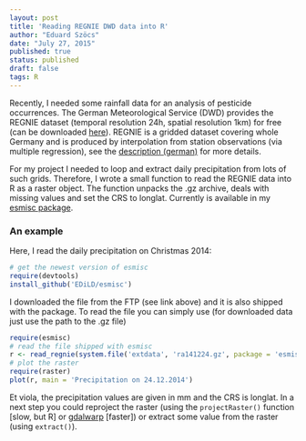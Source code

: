 ```yaml
---
layout: post
title: 'Reading REGNIE DWD data into R'
author: "Eduard Szöcs"
date: "July 27, 2015"
published: true
status: published
draft: false
tags: R
---
```


Recently, I needed some rainfall data for an analysis of pesticide occurrences. 
The German Meteorological Service (DWD) provides the REGNIE dataset (temporal resolution 24h, spatial resolution 1km) for free (can be downloaded [here](ftp://ftp.dwd.de/pub/CDC/grids_germany/daily/regnie/)).
REGNIE is a gridded dataset covering whole Germany and is produced by interpolation from station observations (via multiple regression), see the [description (german)](ftp://ftp.dwd.de/pub/CDC/grids_germany/daily/regnie/REGNIE_Beschreibung.pdf) for more details.

For my project I needed to loop and extract daily precipitation from lots of such grids. 
Therefore, I wrote a small function to read the REGNIE data into R as a raster object.
The function unpacks the .gz archive, deals with missing values and set the CRS to longlat.
Currently is available in my [esmisc package](https://github.com/EDiLD/esmisc).

### An example
Here, I read the daily precipitation on Christmas 2014:

```r
# get the newest version of esmisc
require(devtools)
install_github('EDiLD/esmisc')
```


I downloaded the file from the FTP (see link above) and it is also shipped with the package. To read the file you can simply use (for downloaded data just use the path to the .gz file)

```r
require(esmisc)
# read the file shipped with esmisc
r <- read_regnie(system.file('extdata', 'ra141224.gz', package = 'esmisc'))
# plot the raster
require(raster)
plot(r, main = 'Precipitation on 24.12.2014')
```

Et viola, the precipitation values are given in mm and the CRS is longlat.
In a next step you could reproject the raster (using the `projectRaster()` function [slow, but R] or [gdalwarp](http://www.gdal.org/gdalwarp.html) [faster]) or extract some value from the raster (using `extract()`).

